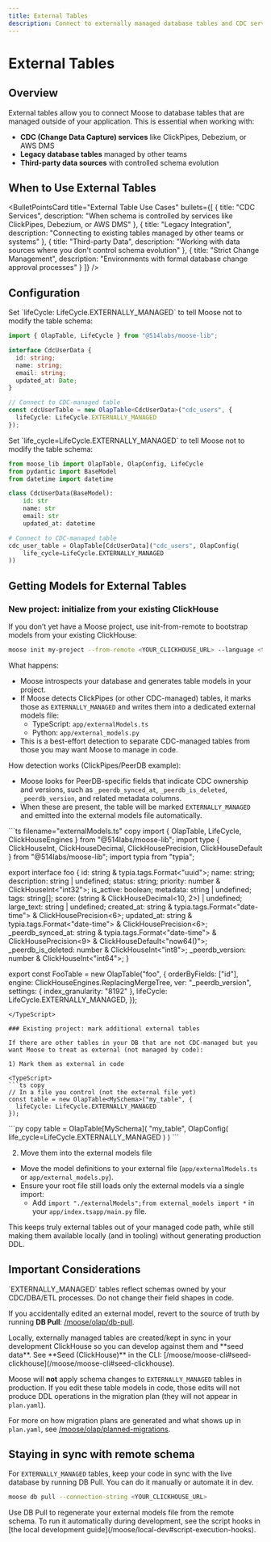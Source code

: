 ```yaml
---
title: External Tables
description: Connect to externally managed database tables and CDC services
---
```



# External Tables

<LanguageSwitcher />

## Overview

External tables allow you to connect Moose to database tables that are managed outside of your application. This is essential when working with:

- **CDC (Change Data Capture) services** like ClickPipes, Debezium, or AWS DMS
- **Legacy database tables** managed by other teams
- **Third-party data sources** with controlled schema evolution

## When to Use External Tables

<BulletPointsCard
  title="External Table Use Cases"
  bullets={[
    {
      title: "CDC Services",
      description: "When schema is controlled by services like ClickPipes, Debezium, or AWS DMS"
    },
    {
      title: "Legacy Integration",
      description: "Connecting to existing tables managed by other teams or systems"
    },
    {
      title: "Third-party Data",
      description: "Working with data sources where you don't control schema evolution"
    },
    {
      title: "Strict Change Management",
      description: "Environments with formal database change approval processes"
    }
  ]}
/>

## Configuration

<TypeScript>
Set `lifeCycle: LifeCycle.EXTERNALLY_MANAGED` to tell Moose not to modify the table schema:


```ts filename="ExternalTableExample.ts" copy
import { OlapTable, LifeCycle } from "@514labs/moose-lib";

interface CdcUserData {
  id: string;
  name: string;
  email: string;
  updated_at: Date;
}

// Connect to CDC-managed table
const cdcUserTable = new OlapTable<CdcUserData>("cdc_users", {
  lifeCycle: LifeCycle.EXTERNALLY_MANAGED
});
```
</TypeScript>

<Python>
Set `life_cycle=LifeCycle.EXTERNALLY_MANAGED` to tell Moose not to modify the table schema:

```py filename="ExternalTableExample.py" copy
from moose_lib import OlapTable, OlapConfig, LifeCycle
from pydantic import BaseModel
from datetime import datetime

class CdcUserData(BaseModel):
    id: str
    name: str
    email: str
    updated_at: datetime

# Connect to CDC-managed table
cdc_user_table = OlapTable[CdcUserData]("cdc_users", OlapConfig(
    life_cycle=LifeCycle.EXTERNALLY_MANAGED
))
```
</Python>

## Getting Models for External Tables

### New project: initialize from your existing ClickHouse

If you don’t yet have a Moose project, use init-from-remote to bootstrap models from your existing ClickHouse:

```bash filename="Terminal" copy
moose init my-project --from-remote <YOUR_CLICKHOUSE_URL> --language <typescript|python>
```

What happens:

- Moose introspects your database and generates table models in your project.
- If Moose detects ClickPipes (or other CDC-managed) tables, it marks those as `EXTERNALLY_MANAGED` and writes them into a dedicated external models file:
  - TypeScript: `app/externalModels.ts`
  - Python: `app/external_models.py`
- This is a best-effort detection to separate CDC-managed tables from those you may want Moose to manage in code.


How detection works (ClickPipes/PeerDB example):

- Moose looks for PeerDB-specific fields that indicate CDC ownership and versions, such as `_peerdb_synced_at`, `_peerdb_is_deleted`, `_peerdb_version`, and related metadata columns.
- When these are present, the table will be marked `EXTERNALLY_MANAGED` and emitted into the external models file automatically.

<TypeScript>
```ts filename="externalModels.ts" copy
import { OlapTable, LifeCycle, ClickHouseEngines } from "@514labs/moose-lib";
import type { ClickHouseInt, ClickHouseDecimal, ClickHousePrecision, ClickHouseDefault } from "@514labs/moose-lib";
import typia from "typia";

export interface foo {
  id: string & typia.tags.Format<"uuid">;
  name: string;
  description: string | undefined;
  status: string;
  priority: number & ClickHouseInt<"int32">;
  is_active: boolean;
  metadata: string | undefined;
  tags: string[];
  score: (string & ClickHouseDecimal<10, 2>) | undefined;
  large_text: string | undefined;
  created_at: string & typia.tags.Format<"date-time"> & ClickHousePrecision<6>;
  updated_at: string & typia.tags.Format<"date-time"> & ClickHousePrecision<6>;
  _peerdb_synced_at: string & typia.tags.Format<"date-time"> & ClickHousePrecision<9> & ClickHouseDefault<"now64()">;
  _peerdb_is_deleted: number & ClickHouseInt<"int8">;
  _peerdb_version: number & ClickHouseInt<"int64">;
}

export const FooTable = new OlapTable<foo>("foo", {
  orderByFields: ["id"],
  engine: ClickHouseEngines.ReplacingMergeTree,
  ver: "_peerdb_version",
  settings: { index_granularity: "8192" },
  lifeCycle: LifeCycle.EXTERNALLY_MANAGED,
});
```
</TypeScript>

### Existing project: mark additional external tables

If there are other tables in your DB that are not CDC-managed but you want Moose to treat as external (not managed by code):

1) Mark them as external in code

<TypeScript>
```ts copy
// In a file you control (not the external file yet)
const table = new OlapTable<MySchema>("my_table", {
  lifeCycle: LifeCycle.EXTERNALLY_MANAGED
});
```
</TypeScript>

<Python>
```py copy
table = OlapTable[MySchema](
  "my_table",
  OlapConfig(
    life_cycle=LifeCycle.EXTERNALLY_MANAGED
  )
)
```
</Python>

2) Move them into the external models file

- Move the model definitions to your external file (`app/externalModels.ts` or `app/external_models.py`).
- Ensure your root file still loads only the external models via a single import:
  - Add <TypeScript inline>`import "./externalModels";`</TypeScript><Python inline>`from external_models import *`</Python> in your <TypeScript inline>`app/index.ts`</TypeScript><Python inline>`app/main.py`</Python> file.

This keeps truly external tables out of your managed code path, while still making them available locally (and in tooling) without generating production DDL.

## Important Considerations

<Callout type="warning" title="Do not edit external data models">
`EXTERNALLY_MANAGED` tables reflect schemas owned by your CDC/DBA/ETL processes. Do not change their field shapes in code.

If you accidentally edited an external model, revert to the source of truth by running **DB Pull**: [/moose/olap/db-pull](/moose/olap/db-pull).
</Callout>

<Callout type="info" title="Local vs production behavior">
Locally, externally managed tables are created/kept in sync in your development ClickHouse so you can develop against them and **seed data**. See **Seed (ClickHouse)** in the CLI: [/moose/moose-cli#seed-clickhouse](/moose/moose-cli#seed-clickhouse).

Moose will **not** apply schema changes to `EXTERNALLY_MANAGED` tables in production. If you edit these table models in code, those edits will not produce DDL operations in the migration plan (they will not appear in `plan.yaml`).

For more on how migration plans are generated and what shows up in `plan.yaml`, see [/moose/olap/planned-migrations](/moose/olap/planned-migrations).
</Callout>

## Staying in sync with remote schema

For `EXTERNALLY_MANAGED` tables, keep your code in sync with the live database by running DB Pull. You can do it manually or automate it in dev.

```bash filename="Terminal" copy
moose db pull --connection-string <YOUR_CLICKHOUSE_URL>
```

<Callout type="info" title="Keep external models fresh" ctaLink="/moose/olap/db-pull">
Use DB Pull to regenerate your external models file from the remote schema. To run it automatically during development, see the script hooks in [the local development guide](/moose/local-dev#script-execution-hooks).
</Callout>

